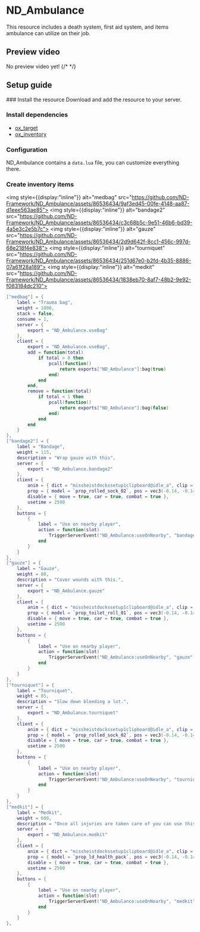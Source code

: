 
# ND_Ambulance
This resource includes a death system, first aid system, and items ambulance can utilize on their job.



## Preview video
No preview video yet!
{/* <PreviewVideo
    src="https://www.youtube.com/embed/2v3C05fHSos?si=EDqfr-GurrsP-Rp5"
/> */}



## Setup guide
<Steps>
### Install the resource
Download and add the resource to your server.


### Install dependencies
* [ox_target](https://github.com/overextended/ox_target/releases)
* [ox_inventory](https://github.com/overextended/ox_inventory/releases)



### Configuration
ND_Ambulance contains a `data.lua` file, you can customize everything there.



### Create inventory items
<img style={{display:"inline"}} alt="medbag" src="https://github.com/ND-Framework/ND_Ambulance/assets/86536434/9af3ed45-00fe-4148-aa87-d1eee563ae85"></img>
<img style={{display:"inline"}} alt="bandage2" src="https://github.com/ND-Framework/ND_Ambulance/assets/86536434/c3c68b5c-9e51-46b6-bd39-4a5e3c2e5b7c"></img>
<img style={{display:"inline"}} alt="gauze" src="https://github.com/ND-Framework/ND_Ambulance/assets/86536434/2d9d642f-8cc1-456c-997d-68e218f4e838"></img>
<img style={{display:"inline"}} alt="tourniquet" src="https://github.com/ND-Framework/ND_Ambulance/assets/86536434/251d67e0-b2fd-4b35-8886-07a61f28a189"></img>
<img style={{display:"inline"}} alt="medkit" src="https://github.com/ND-Framework/ND_Ambulance/assets/86536434/1838eb70-8af7-48b2-9e92-f083184dc210"></img>

```lua filename="items.lua" copy
["medbag"] = {
    label = "Trauma bag",
    weight = 1000,
    stack = false,
    consume = 1,
    server = {
        export = "ND_Ambulance.useBag"
    },
    client = {
        export = "ND_Ambulance.useBag",
        add = function(total)
            if total > 0 then
                pcall(function()
                    return exports["ND_Ambulance"]:bag(true)
                end)
            end
        end,
        remove = function(total)
            if total < 1 then
                pcall(function()
                    return exports["ND_Ambulance"]:bag(false)
                end)
            end
        end
    }
},
["bandage2"] = {
    label = "Bandage",
    weight = 115,
    description = "Wrap gauze with this",
    server = {
        export = "ND_Ambulance.bandage2"
    },
    client = {
        anim = { dict = "missheistdockssetup1clipboard@idle_a", clip = "idle_a", flag = 49 },
        prop = { model = `prop_rolled_sock_02`, pos = vec3(-0.14, -0.14, -0.08), rot = vec3(-50.0, -50.0, 0.0) },
        disable = { move = true, car = true, combat = true },
        usetime = 2500
    },
    buttons = {
        {
            label = "Use on nearby player",
            action = function(slot)
                TriggerServerEvent("ND_Ambulance:useOnNearby", "bandage2", slot)
            end
        }
    }
},
["gauze"] = {
    label = "Gauze",
    weight = 80,
    description = "Cover wounds with this.",
    server = {
        export = "ND_Ambulance.gauze"
    },
    client = {
        anim = { dict = "missheistdockssetup1clipboard@idle_a", clip = "idle_a", flag = 49 },
        prop = { model = `prop_toilet_roll_01`, pos = vec3(-0.14, -0.14, -0.08), rot = vec3(-50.0, -50.0, 0.0) },
        disable = { move = true, car = true, combat = true },
        usetime = 2500
    },
    buttons = {
        {
            label = "Use on nearby player",
            action = function(slot)
                TriggerServerEvent("ND_Ambulance:useOnNearby", "gauze", slot)
            end
        }
    }
},
["tourniquet"] = {
    label = "Tourniquet",
    weight = 85,
    description = "Slow down bleeding a lot.",
    server = {
        export = "ND_Ambulance.tourniquet"
    },
    client = {
        anim = { dict = "missheistdockssetup1clipboard@idle_a", clip = "idle_a", flag = 49 },
        prop = { model = `prop_rolled_sock_02`, pos = vec3(-0.14, -0.14, -0.08), rot = vec3(-50.0, -50.0, 0.0) },
        disable = { move = true, car = true, combat = true },
        usetime = 2500
    },
    buttons = {
        {
            label = "Use on nearby player",
            action = function(slot)
                TriggerServerEvent("ND_Ambulance:useOnNearby", "tourniquet", slot)
            end
        }
    }
},
["medkit"] = {
    label = "Medkit",
    weight = 600,
    description = "Once all injuries are taken care of you can use this to replenish health.",
    server = {
        export = "ND_Ambulance.medkit"
    },
    client = {
        anim = { dict = "missheistdockssetup1clipboard@idle_a", clip = "idle_a", flag = 49 },
        prop = { model = `prop_ld_health_pack`, pos = vec3(-0.14, -0.14, -0.08), rot = vec3(-50.0, -50.0, 0.0) },
        disable = { move = true, car = true, combat = true },
        usetime = 2500
    },
    buttons = {
        {
            label = "Use on nearby player",
            action = function(slot)
                TriggerServerEvent("ND_Ambulance:useOnNearby", "medkit", slot)
            end
        }
    }
},
```

</Steps>
